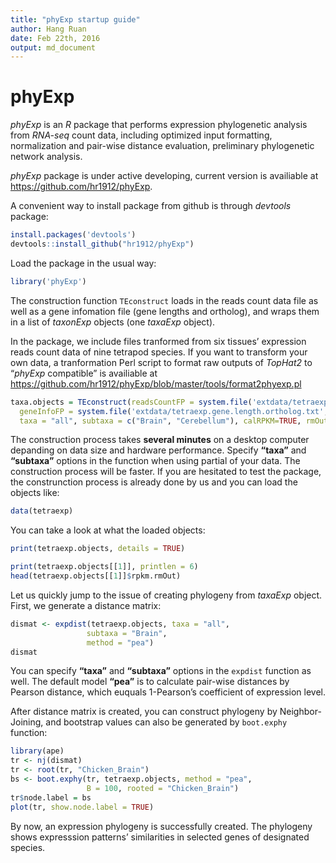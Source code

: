 ```yaml
---
title: "phyExp startup guide"
author: Hang Ruan
date: Feb 22th, 2016
output: md_document 
---
```


# phyExp
*phyExp* is an *R* package that performs expression phylogenetic analysis
from *RNA-seq* count data, including optimized input formatting, normalization
and pair-wise distance evaluation, preliminary phylogenetic network analysis.

*phyExp* package is under active developing, current version is availiable at <https://github.com/hr1912/phyExp>.

A convenient way to install package from github is through *devtools* package:

```r
install.packages('devtools')
devtools::install_github("hr1912/phyExp")
```

Load the package in the usual way:

```r
library('phyExp')
```

The construction function `TEconstruct` loads in the reads count data file as well as a gene infomation file (gene lengths and ortholog), and wraps them in a list of *taxonExp* objects (one *taxaExp* object).

In the package, we include files tranformed from six tissues' expression reads count data of nine tetrapod species.
If you want to transform your own data, a tranformation Perl script to format raw outputs of *TopHat2* to "*phyExp* compatible" is availiable at <https://github.com/hr1912/phyExp/blob/master/tools/format2phyexp.pl>

```r
taxa.objects = TEconstruct(readsCountFP = system.file('extdata/tetraexp.reads.count.raw.txt', package='phyExp'),
  geneInfoFP = system.file('extdata/tetraexp.gene.length.ortholog.txt', package='phyExp'), 
  taxa = "all", subtaxa = c("Brain", "Cerebellum"), calRPKM=TRUE, rmOut=TRUE)
```

The construction process takes **several minutes** on a desktop computer depanding on data size and hardware performance. Specify **"taxa"** and **"subtaxa"** options in the function when using partial of your data. The construction process will be faster.
If you are hesitated to test the package, the construnction process is already done by us and you can load the objects like:

```r
data(tetraexp)
```

You can take a look at what the loaded objects:
```r
print(tetraexp.objects, details = TRUE)
```

```r
print(tetraexp.objects[[1]], printlen = 6)
head(tetraexp.objects[[1]]$rpkm.rmOut)
```

Let us quickly jump to the issue of creating phylogeny from *taxaExp* object. 
First, we generate a distance matrix:

```r
dismat <- expdist(tetraexp.objects, taxa = "all",
                 subtaxa = "Brain",
                 method = "pea")
dismat
```

You can specify **"taxa"** and **"subtaxa"** options in the `expdist` function as well. The default model **"pea"** is to calculate pair-wise distances by Pearson distance, which euquals 1-Pearson’s coefficient of expression level. 

After distance matrix is created, you can construct phylogeny by Neighbor-Joining, and bootstrap values can also be generated by `boot.exphy` function:

```r
library(ape)
tr <- nj(dismat)
tr <- root(tr, "Chicken_Brain")
bs <- boot.exphy(tr, tetraexp.objects, method = "pea",
                 B = 100, rooted = "Chicken_Brain")
tr$node.label = bs
plot(tr, show.node.label = TRUE)
```

By now, an expression phylogeny is successfully created. The phylogeny shows expresssion patterns' similarities in selected genes of designated species. 
